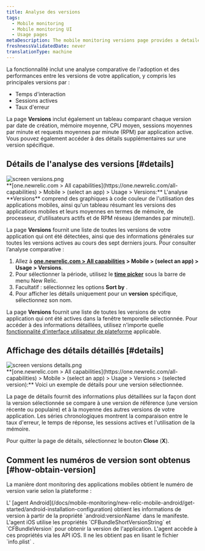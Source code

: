 ```yaml
---
title: Analyse des versions
tags:
  - Mobile monitoring
  - Mobile monitoring UI
  - Usage pages
metaDescription: The mobile monitoring versions page provides a detailed 7-day comparative analysis between versions of your mobile app.
freshnessValidatedDate: never
translationType: machine
---
```


La fonctionnalité <InlinePopover type="mobile" />inclut une analyse comparative de l&apos;adoption et des performances entre les versions de votre application, y compris les principales versions par :

* Temps d&apos;interaction
* Sessions actives
* Taux d&apos;erreur

La page <DNT>**Versions**</DNT> inclut également un tableau comparant chaque version par date de création, mémoire moyenne, CPU moyen, sessions moyennes par minute et requests moyennes par minute (RPM) par application active. Vous pouvez également accéder à des détails supplémentaires sur une version spécifique.

## Détails de l&apos;analyse des versions [#details]

<img title="screen versions.png" alt="screen versions.png" src="/images/mobile_screenshot-full_versions-overview.webp" />

<figcaption>
  <DNT>**[one.newrelic.com &gt; All capabilities](https://one.newrelic.com/all-capabilities) &gt; Mobile &gt; (select an app) &gt; Usage &gt; Versions:**</DNT> L&apos;analyse <DNT>**Versions**</DNT> comprend des graphiques à code couleur de l&apos;utilisation des applications mobiles, ainsi qu&apos;un tableau résumant les versions des applications mobiles et leurs moyennes en termes de mémoire, de processeur, d&apos;utilisateurs actifs et de RPM réseau (demandes par minute)).
</figcaption>

La page <DNT>**Versions**</DNT> fournit une liste de toutes les versions de votre application qui ont été détectées, ainsi que des informations générales sur toutes les versions actives au cours des sept derniers jours. Pour consulter l’analyse comparative :

1. Allez à <DNT>**[one.newrelic.com &gt; All capabilities](https://one.newrelic.com/all-capabilities) &gt; Mobile &gt; (select an app) &gt; Usage &gt; Versions**</DNT>.
2. Pour sélectionner la période, utilisez le [<DNT>**time picker**</DNT>](/docs/query-your-data/explore-query-data/dashboards/manage-your-dashboard/#dash-time-picker) sous la barre de menu New Relic.
3. Facultatif : sélectionnez les options <DNT>**Sort by**</DNT> .
4. Pour afficher les détails uniquement pour un <DNT>**version**</DNT> spécifique, sélectionnez son nom.

La page <DNT>**Versions**</DNT> fournit une liste de toutes les versions de votre application qui ont été actives dans la fenêtre temporelle sélectionnée. Pour accéder à des informations détaillées, utilisez n&apos;importe quelle [fonctionnalité d&apos;interface utilisateur de plateforme](/docs/new-relic-solutions/new-relic-one/introduction-new-relic-platform) applicable.

## Affichage des détails détaillés [#details]

<img title="screen versions details.png" alt="screen versions details.png" src="/images/mobile_screenshot-full_version-details.webp" />

<figcaption>
  <DNT>**[one.newrelic.com &gt; All capabilities](https://one.newrelic.com/all-capabilities) &gt; Mobile &gt; (select an app) &gt; Usage &gt; Versions &gt; (selected version):**</DNT> Voici un exemple de détails pour une version sélectionnée.
</figcaption>

La page de détails fournit des informations plus détaillées sur la façon dont la version sélectionnée se compare à une version de référence (une version récente ou populaire) et à la moyenne des autres versions de votre application. Les séries chronologiques montrent la comparaison entre le taux d&apos;erreur, le temps de réponse, les sessions actives et l&apos;utilisation de la mémoire.

Pour quitter la page de détails, sélectionnez le bouton <DNT>**Close**</DNT> (<DNT>**X**</DNT>).

## Comment les numéros de version sont obtenus [#how-obtain-version]

La manière dont monitoring des applications mobiles obtient le numéro de version varie selon la plateforme :

<CollapserGroup>
  <Collapser id="android-ver-num" title="Android">
    L&apos; [agent Android](/docs/mobile-monitoring/new-relic-mobile-android/get-started/android-installation-configuration) obtient les informations de version à partir de la propriété `android:versionName` dans le manifeste.
  </Collapser>

  <Collapser id="ios-ver-num" title="iOS">
    L&apos;agent iOS utilise les propriétés `CFBundleShortVersionString` et `CFBundleVersion` pour obtenir la version de l&apos;application. L&apos;agent accède à ces propriétés via les API iOS. Il ne les obtient pas en lisant le fichier `info.plist` .
  </Collapser>
</CollapserGroup>